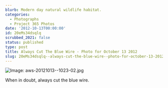 ```yaml
---
blurb: Modern day natural wildlife habitat.
categories:
  - Photographs
  - Project 365 Photos
date: '2012-10-13T00:00:00'
id: 20eMs34dsqlq
scrubbed_2021: false
status: published
type: post
title: Always Cut The Blue Wire - Photo for October 13 2012
slug: 20eMs34dsqlq--always-cut-the-blue-wire--photo-for-october-13-2012
---
```


![Image: aws-20121013--1023-02.jpg](/aws-20121013--1023-02.jpg)

When in doubt, always cut the blue wire.
